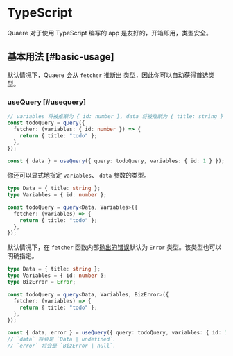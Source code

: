 # TypeScript

Quaere 对于使用 TypeScript 编写的 app 是友好的，开箱即用，类型安全。

## 基本用法 [#basic-usage]

默认情况下，Quaere 会从 `fetcher` 推断出 类型，因此你可以自动获得首选类型。

### useQuery [#usequery]

```typescript
// variables 将被推断为 { id: number }, data 将被推断为 { title: string }
const todoQuery = query({
  fetcher: (variables: { id: number }) => {
    return { title: "todo" };
  },
});

const { data } = useQuery({ query: todoQuery, variables: { id: 1 } });
```

你还可以显式地指定 `variables`、 `data` 参数的类型。

```typescript
type Data = { title: string };
type Variables = { id: number };

const todoQuery = query<Data, Variables>({
  fetcher: (variables) => {
    return { title: "todo" };
  },
});
```

默认情况下，在 `fetcher` 函数内部[抛出的错误](/docs/error-handling)默认为 `Error` 类型。该类型也可以明确指定。

```typescript
type Data = { title: string };
type Variables = { id: number };
type BizError = Error;

const todoQuery = query<Data, Variables, BizError>({
  fetcher: (variables) => {
    return { title: "todo" };
  },
});

const { data, error } = useQuery({ query: todoQuery, variables: { id: 1 } });
// `data` 将会是 `Data | undefined`.
// `error` 将会是 `BizError | null`.
```
